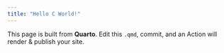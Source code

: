 ```yaml
---
title: "Hello C World!"
---
```


This page is built from **Quarto**. Edit this `.qmd`, commit, and an Action will render & publish your site.
